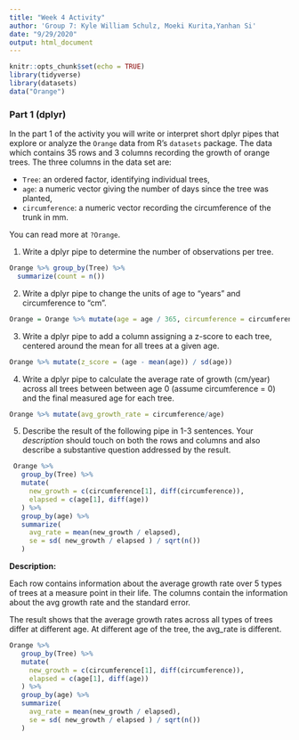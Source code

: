 ```yaml
---
title: "Week 4 Activity"
author: 'Group 7: Kyle William Schulz, Moeki Kurita,Yanhan Si'
date: "9/29/2020"
output: html_document
---
```


```r
knitr::opts_chunk$set(echo = TRUE)
library(tidyverse)
library(datasets)
data("Orange")
```

### Part 1 (dplyr)

In the part 1 of the activity you will write or interpret short dplyr pipes
that explore or analyze the `Orange` data from R's `datasets` package. The data
which contains 35 rows and 3 columns recording the growth
of orange trees.  The three columns in the data set are:

  - `Tree`: an ordered factor, identifying individual trees, 
  - `age`: a numeric vector giving the number of days 
    since the tree was planted,
  - `circumference`: a numeric vector recording the circumference of the 
    trunk in mm. 

You can read more at `?Orange`. 

1. Write a dplyr pipe to determine the number of
observations per tree.

```r
Orange %>% group_by(Tree) %>%
  summarize(count = n())
```

2. Write a dplyr pipe to change the units of age to "years" 
and circumference to "cm".

```r
Orange = Orange %>% mutate(age = age / 365, circumference = circumference/10) 

```

 
3. Write a dplyr pipe to add a column assigning a
z-score to each tree, centered around the mean for all trees at a given age.

```r
Orange %>% mutate(z_score = (age - mean(age)) / sd(age))
```

 
4. Write a dplyr pipe to calculate the average rate of growth
(cm/year) across all trees between between age 0 (assume circumference = 0) and
the final measured age for each tree.

```r
Orange %>% mutate(avg_growth_rate = circumference/age)
```

5. Describe the result of the following pipe in 1-3 sentences. Your
    *description* should touch on both the rows and columns and also describe
    a substantive question addressed by the result. 

```r
 Orange %>%
   group_by(Tree) %>%
   mutate( 
     new_growth = c(circumference[1], diff(circumference)),
     elapsed = c(age[1], diff(age))
   ) %>%
   group_by(age) %>% 
   summarize( 
     avg_rate = mean(new_growth / elapsed),
     se = sd( new_growth / elapsed ) / sqrt(n()) 
   )
```

**Description:**

Each row contains information about the average growth rate
 over 5 types of trees at a measure point in their life. The columns contain the information about the avg growth rate and the standard error.
 
The result shows that the average growth rates across all types of trees differ at different age. At different age of the tree, the avg_rate is different. 

```r
Orange %>%
   group_by(Tree) %>%
   mutate( 
     new_growth = c(circumference[1], diff(circumference)),
     elapsed = c(age[1], diff(age))
   ) %>%
   group_by(age) %>% 
   summarize( 
     avg_rate = mean(new_growth / elapsed),
     se = sd( new_growth / elapsed ) / sqrt(n()) 
   )
```

